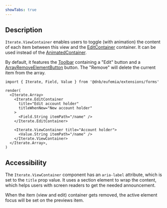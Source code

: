 ```yaml
---
showTabs: true
---
```


## Description

`Iterate.ViewContainer` enables users to toggle (with animation) the content of each item between this view and the [EditContainer](/uilib/extensions/forms/extended-features/Iterate/EditContainer/) container. It can be used instead of the [AnimatedContainer](/uilib/extensions/forms/extended-features/Iterate/AnimatedContainer/).

By default, it features the [Toolbar](/uilib/extensions/forms/extended-features/Iterate/Toolbar/) containing a "Edit" button and a [ArrayRemoveElementButton](/uilib/extensions/forms/extended-features/Iterate/ArrayRemoveElementButton/) button. The "Remove" will delete the current item from the array.

```tsx
import { Iterate, Field, Value } from '@dnb/eufemia/extensions/forms'

render(
  <Iterate.Array>
    <Iterate.EditContainer
      title="Edit account holder"
      titleWhenNew="New account holder"
    >
      <Field.String itemPath="/name" />
    </Iterate.EditContainer>

    <Iterate.ViewContainer title="Account holder">
      <Value.String itemPath="/name" />
    </Iterate.ViewContainer>
  </Iterate.Array>,
)
```

## Accessibility

The `Iterate.ViewContainer` component has an `aria-label` attribute, which is set to the `title` prop value. It uses a section element to wrap the content, which helps users with screen readers to get the needed announcement.

When the item (view and edit) container gets removed, the active element focus will be set on the previews item.
